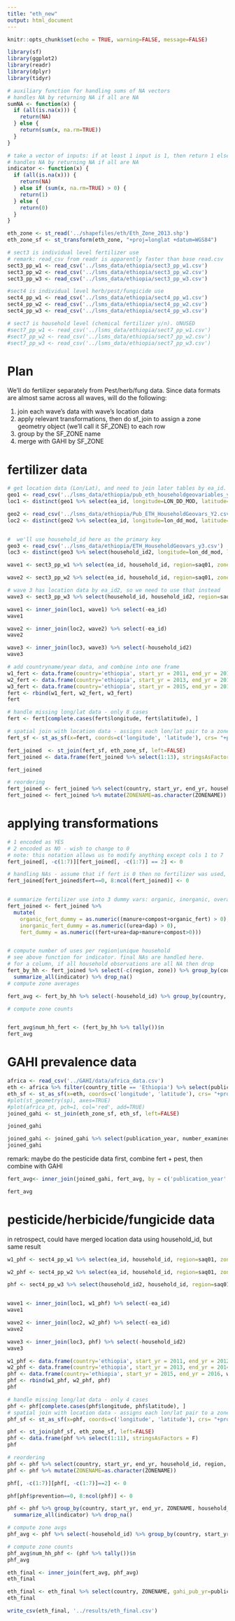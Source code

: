 ```yaml
---
title: "eth_new"
output: html_document
---
```


```r
knitr::opts_chunk$set(echo = TRUE, warning=FALSE, message=FALSE)
```

```r
library(sf)
library(ggplot2)
library(readr)
library(dplyr)
library(tidyr)
```


```r
# auxiliary function for handling sums of NA vectors
# handles NA by returning NA if all are NA
sumNA <- function(x) {
  if (all(is.na(x))) {
    return(NA)
  } else {
    return(sum(x, na.rm=TRUE))
  }
}

# take a vector of inputs: if at least 1 input is 1, then return 1 else 0.
# handles NA by returning NA if all are NA
indicator <- function(x) {
  if (all(is.na(x))) {
    return(NA)
  } else if (sum(x, na.rm=TRUE) > 0) {
    return(1)
  } else {
    return(0)
  }
}
```



```r
eth_zone <- st_read('../shapefiles/eth/Eth_Zone_2013.shp')
eth_zone_sf <- st_transform(eth_zone, "+proj=longlat +datum=WGS84")
```


```r
# sect3 is individual level fertilizer use
# remark: read_csv from readr is apparently faster than base read.csv
sect3_pp_w1 <- read_csv('../lsms_data/ethiopia/sect3_pp_w1.csv')
sect3_pp_w2 <- read_csv('../lsms_data/ethiopia/sect3_pp_w2.csv') 
sect3_pp_w3 <- read_csv('../lsms_data/ethiopia/sect3_pp_w3.csv')

#sect4 is individual level herb/pest/fungicide use
sect4_pp_w1 <- read_csv('../lsms_data/ethiopia/sect4_pp_w1.csv')
sect4_pp_w2 <- read_csv('../lsms_data/ethiopia/sect4_pp_w2.csv')
sect4_pp_w3 <- read_csv('../lsms_data/ethiopia/sect4_pp_w3.csv')

# sect7 is household level (chemical fertilizer y/n). UNUSED
#sect7_pp_w1 <- read_csv('../lsms_data/ethiopia/sect7_pp_w1.csv')
#sect7_pp_w2 <- read_csv('../lsms_data/ethiopia/sect7_pp_w2.csv')
#sect7_pp_w3 <- read_csv('../lsms_data/ethiopia/sect7_pp_w3.csv')
```



# Plan

We'll do fertilizer separately from Pest/herb/fung data. Since data formats are almost same across all waves, will do the following:

1) join each wave's data with wave's location data
2) apply relevant transformations, then do sf_join to assign a zone geometry object (we'll call it SF_ZONE) to each row
3) group by the SF_ZONE name
4) merge with GAHI by SF_ZONE

# fertilizer data


```r
# get location data (Lon/Lat), and need to join later tables by ea_id.
geo1 <- read_csv('../lsms_data/ethiopia/pub_eth_householdgeovariables_y1.csv')
loc1 <- distinct(geo1 %>% select(ea_id, longitude=LON_DD_MOD, latitude=LAT_DD_MOD))

geo2 <- read_csv('../lsms_data/ethiopia/Pub_ETH_HouseholdGeovars_Y2.csv')
loc2 <- distinct(geo2 %>% select(ea_id, longitude=lon_dd_mod, latitude=lat_dd_mod))


#  we'll use household_id here as the primary key
geo3 <- read_csv('../lsms_data/ethiopia/ETH_HouseholdGeovars_y3.csv')
loc3 <- distinct(geo3 %>% select(household_id2, longitude=lon_dd_mod, latitude=lat_dd_mod))

```



```r

wave1 <- sect3_pp_w1 %>% select(ea_id, household_id, region=saq01, zone=saq02, fert=pp_s3q14, urea=pp_s3q15, dap=pp_s3q18, manure=pp_s3q21, compost=pp_s3q23, organic_fert=pp_s3q25) %>% drop_na(fert, household_id)

wave2 <- sect3_pp_w2 %>% select(ea_id, household_id, region=saq01, zone=saq02, fert=pp_s3q14, urea=pp_s3q15, dap=pp_s3q18, manure=pp_s3q21, compost=pp_s3q23, organic_fert=pp_s3q25) %>% drop_na(fert, household_id)

# wave 3 has location data by ea_id2, so we need to use that instead
wave3 <- sect3_pp_w3 %>% select(household_id, household_id2, region=saq01, zone=saq02, fert=pp_s3q14, urea=pp_s3q15, dap=pp_s3q18, manure=pp_s3q21, compost=pp_s3q23, organic_fert=pp_s3q25) %>% drop_na(fert, household_id)

```


```r

wave1 <- inner_join(loc1, wave1) %>% select(-ea_id)
wave1

wave2 <- inner_join(loc2, wave2) %>% select(-ea_id)
wave2

wave3 <- inner_join(loc3, wave3) %>% select(-household_id2)
wave3

```



```r
# add countryname/year data, and combine into one frame
w1_fert <- data.frame(country='ethiopia', start_yr = 2011, end_yr = 2012, wave1, stringsAsFactors = F) 
w2_fert <- data.frame(country='ethiopia', start_yr = 2013, end_yr = 2014, wave2, stringsAsFactors = F)
w3_fert <- data.frame(country='ethiopia', start_yr = 2015, end_yr = 2016, wave3, stringsAsFactors = F)
fert <- rbind(w1_fert, w2_fert, w3_fert)
fert
```

```r
# handle missing long/lat data - only 8 cases
fert <- fert[complete.cases(fert$longitude, fert$latitude), ]
```

```r
# spatial join with location data - assigns each lon/lat pair to a zone 
fert_sf <- st_as_sf(x=fert, coords=c('longitude', 'latitude'), crs= "+proj=longlat +datum=WGS84")

fert_joined  <- st_join(fert_sf, eth_zone_sf, left=FALSE)
fert_joined <- data.frame(fert_joined %>% select(1:13), stringsAsFactors = F)
```

```r
fert_joined
```

```r
# reordering
fert_joined <- fert_joined %>% select(country, start_yr, end_yr, household_id, region, zone, ZONENAME, fert, urea, dap, manure, compost, organic_fert)
fert_joined <- fert_joined %>% mutate(ZONENAME=as.character(ZONENAME))
```

# applying transformations

```r


# 1 encoded as YES
# 2 encoded as NO - wish to change to 0
# note: this notation allows us to modify anything except cols 1 to 7
fert_joined[, -c(1:7)][fert_joined[, -c(1:7)] == 2] <- 0

# handling NAs - assume that if fert is 0 then no fertilizer was used, so set other columns to 0
fert_joined[fert_joined$fert==0, 8:ncol(fert_joined)] <- 0


# summarize fertilizer use into 3 dummy vars: organic, inorganic, overall
fert_joined <- fert_joined %>%
  mutate(
    organic_fert_dummy = as.numeric((manure+compost+organic_fert) > 0),
    inorganic_fert_dummy = as.numeric((urea+dap) > 0),
    fert_dummy = as.numeric((fert+urea+dap+manure+compost>0)))


# compute number of uses per region|unique household
# see above function for indicator. final NAs are handled here.
# for a column, if all household observations are all NA then drop
fert_by_hh <- fert_joined %>% select(-c(region, zone)) %>% group_by(country, start_yr, end_yr, ZONENAME, household_id) %>%
  summarize_all(indicator) %>% drop_na()
# compute zone averages

fert_avg <- fert_by_hh %>% select(-household_id) %>% group_by(country, start_yr, end_yr,  ZONENAME) %>% summarize_all(mean)

# compute zone counts


fert_avg$num_hh_fert <- (fert_by_hh %>% tally())$n
fert_avg

```



# GAHI prevalence data
```r
africa <- read_csv('../GAHI/data/africa_data.csv')
eth <- africa %>% filter(country_title == 'Ethiopia') %>% select(publication_year, prevalence, number_examined, number_positive, longitude, latitude) %>% drop_na()
eth_sf <- st_as_sf(x=eth, coords=c('longitude', 'latitude'), crs= "+proj=longlat +datum=WGS84")
#plot(st_geometry(sp), axes=TRUE)
#plot(africa_pt, pch=1, col='red', add=TRUE)
joined_gahi <- st_join(eth_zone_sf, eth_sf, left=FALSE)
```

```r
joined_gahi
```


```r
joined_gahi <- joined_gahi %>% select(publication_year, number_examined, number_positive, ZONENAME) %>% group_by(publication_year, ZONENAME) %>% summarize(prevalence=sum(number_positive)/sum(number_examined), num_examined=sum(number_examined), num_positive=sum(number_positive))
joined_gahi
```

remark: maybe do the pesticide data first, combine fert + pest, then combine with GAHI

```r
fert_avg<- inner_join(joined_gahi, fert_avg, by = c('publication_year' = 'start_yr', 'ZONENAME' = 'ZONENAME'))
```

```r
fert_avg
```





# pesticide/herbicide/fungicide data

in retrospect, could have merged location data using household_id, but same result

```r
w1_phf <- sect4_pp_w1 %>% select(ea_id, household_id, region=saq01, zone=saq02, prevention=pp_s4q04, pest=pp_s4q05, herb=pp_s4q06, fung=pp_s4q07) %>% drop_na(household_id, prevention) 

w2_phf <- sect4_pp_w2 %>% select(ea_id, household_id, region=saq01, zone=saq02, prevention=pp_s4q04, pest=pp_s4q05, herb=pp_s4q06, fung=pp_s4q07) %>% drop_na(household_id, prevention) 

phf <- sect4_pp_w3 %>% select(household_id2, household_id, region=saq01, zone=saq02, prevention=pp_s4q04, pest=pp_s4q05, herb=pp_s4q06, fung=pp_s4q07) %>% drop_na(household_id, prevention) 


wave1 <- inner_join(loc1, w1_phf) %>% select(-ea_id)
wave1

wave2 <- inner_join(loc2, w2_phf) %>% select(-ea_id)
wave2

wave3 <- inner_join(loc3, phf) %>% select(-household_id2)
wave3
```

```r
w1_phf <- data.frame(country='ethiopia', start_yr = 2011, end_yr = 2012, wave1, stringsAsFactors = F) 
w2_phf <- data.frame(country='ethiopia', start_yr = 2013, end_yr = 2014, wave2, stringsAsFactors = F)
phf <- data.frame(country='ethiopia', start_yr = 2015, end_yr = 2016, wave3, stringsAsFactors = F)
phf <- rbind(w1_phf, w2_phf, phf)
phf
```

```r
# handle missing long/lat data - only 4 cases
phf <- phf[complete.cases(phf$longitude, phf$latitude), ]
# spatial join with location data - assigns each lon/lat pair to a zone 
phf_sf <- st_as_sf(x=phf, coords=c('longitude', 'latitude'), crs= "+proj=longlat +datum=WGS84")

phf <- st_join(phf_sf, eth_zone_sf, left=FALSE)
phf <- data.frame(phf %>% select(1:11), stringsAsFactors = F)
phf
```




```r
# reordering
phf <- phf %>% select(country, start_yr, end_yr, household_id, region, zone, ZONENAME, prevention, pest, herb, fung)
phf <- phf %>% mutate(ZONENAME=as.character(ZONENAME))

phf[, -c(1:7)][phf[, -c(1:7)]==2] <- 0

phf[phf$prevention==0, 8:ncol(phf)] <- 0

phf <- phf %>% group_by(country, start_yr, end_yr, ZONENAME, household_id) %>% 
  summarize_all(indicator) %>% drop_na()

# compute zone avgs
phf_avg <- phf %>% select(-household_id) %>% group_by(country, start_yr, end_yr, ZONENAME) %>% summarize_all(mean)

# compute zone counts
phf_avg$num_hh_phf <- (phf %>% tally())$n
phf_avg
```

```r
eth_final <- inner_join(fert_avg, phf_avg)
eth_final
```


```r
eth_final <- eth_final %>% select(country, ZONENAME, gahi_pub_yr=publication_year, lsms_start_yr=start_yr, lsms_end_yr=end_yr, prevalence, num_positive, num_examined, fert, urea, dap, manure, compost, organic_fert, organic_fert_dummy, inorganic_fert_dummy, fert_dummy, num_hh_fert, prevention, pest, herb, fung, num_hh_phf)
eth_final
```

```r
write_csv(eth_final, '../results/eth_final.csv')
```

